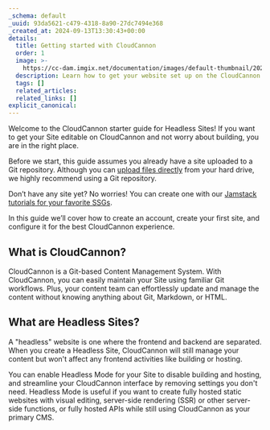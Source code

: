 ```yaml
---
_schema: default
_uuid: 93da5621-c479-4318-8a90-27dc7494e368
_created_at: 2024-09-13T13:30:43+00:00
details:
  title: Getting started with CloudCannon
  order: 1
  image: >-
    https://cc-dam.imgix.net/documentation/images/default-thumbnail/2023-Q4/CloudCannon-Documentation-Thumbnail.png
  description: Learn how to get your website set up on the CloudCannon CMS in Headless Mode.
  tags: []
  related_articles:
  related_links: []
explicit_canonical:
---
```

Welcome to the CloudCannon starter guide for Headless Sites! If you want to get your Site editable on CloudCannon and not worry about building, you are in the right place.

Before we start, this guide assumes you already have a site uploaded to a Git repository. Although you can <a href="https://cloudcannon.com/documentation/developer-articles/create-a-site-with-direct-upload/" target="_blank" rel="noopener">upload files directly</a> from your hard drive, we highly recommend using a Git repository.

Don’t have any site yet? No worries! You can create one with our <a href="https://cloudcannon.com/tutorials/" target="_blank" rel="noopener">Jamstack tutorials for your favorite SSGs</a>.

In this guide we’ll cover how to create an account, create your first site, and configure it for the best CloudCannon experience.

## What is CloudCannon?

CloudCannon is a Git-based Content Management System. With CloudCannon, you can easily maintain your Site using familiar Git workflows. Plus, your content team can effortlessly update and manage the content without knowing anything about Git, Markdown, or HTML.

## What are Headless Sites?

A "headless" website is one where the frontend and backend are separated. When you create a Headless Site, CloudCannon will still manage your content but won't affect any frontend activities like building or hosting.

You can enable Headless Mode for your Site to disable building and hosting, and streamline your CloudCannon interface by removing settings you don't need. Headless Mode is useful if you want to create fully hosted static websites with visual editing, server-side rendering (SSR) or other server-side functions, or fully hosted APIs while still using CloudCannon as your primary CMS.